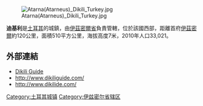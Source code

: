 [[Image:Atarna(Atarneus)_Dikili_Turkey.jpg|right]]

'''迪基利'''是[[土耳其|土耳其]]的城鎮，由[[伊茲密爾省|伊茲密爾省]]負責管轄，位於該國西部，距離首府[[伊茲密爾|伊茲密爾]]約120公里，面積510平方公里，海拔高度7米，2010年人口33,021。

==外部連結==
* [http://www.turkeyinphotos.com/guide/holiday-resorts/dikili.html Dikili Guide] {{Wayback|url=http://www.turkeyinphotos.com/guide/holiday-resorts/dikili.html |date=20121027160715 }}
* http://www.dikiliguide.com/ {{Wayback|url=http://www.dikiliguide.com/ |date=20120726053635 }}
* http://www.dikilide.com/ {{Wayback|url=http://www.dikilide.com/ |date=20120301113144 }}

{{Turkey-geo-stub}}
[[Category:土耳其城镇|Category:土耳其城镇]]
[[Category:伊兹密尔省辖区|Category:伊兹密尔省辖区]]